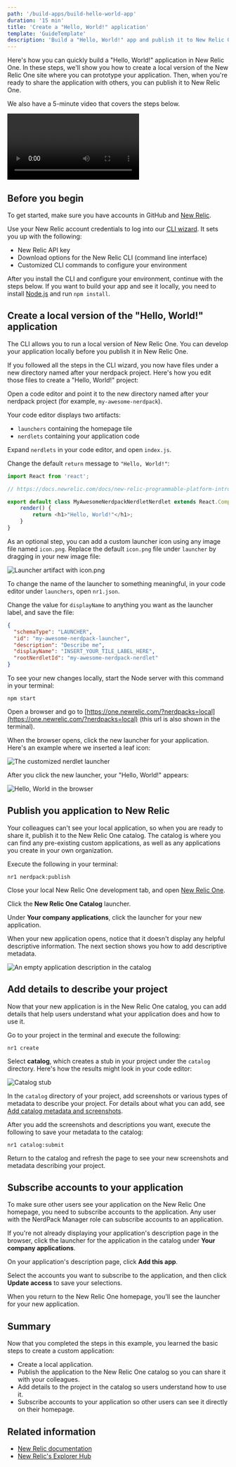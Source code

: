 ```yaml
---
path: '/build-apps/build-hello-world-app'
duration: '15 min'
title: 'Create a "Hello, World!" application'
template: 'GuideTemplate'
description: 'Build a "Hello, World!" app and publish it to New Relic One'
---
```

<Intro>

Here's how you can quickly build a "Hello, World!" application in New Relic One. In these steps, we'll show you how to create a local version of the New Relic One site where you can prototype your application. Then, when you're ready to share the application with others, you can publish it to New Relic One.

We also have a 5-minute video that covers the steps below.

<Video id="ZagZfNQYJEU" type="youtube"/>


</Intro>

## Before you begin

To get started, make sure you have accounts in GitHub and [New Relic](https://newrelic.com/signup/).

Use your New Relic account credentials to log into our [CLI wizard](https://one.newrelic.com/launcher/developer-center.launcher?pane=eyJuZXJkbGV0SWQiOiJkZXZlbG9wZXItY2VudGVyLmRldmVsb3Blci1jZW50ZXIifQ==). It sets you up with the following:

* New Relic API key
* Download options for the New Relic CLI (command line interface)
* Customized CLI commands to configure your environment

After you install the CLI and configure your environment, continue with the steps below. If you want to build your app and see it locally, you need to install [Node.js](https://nodejs.org/en/download/) and run `npm install`.

## Create a local version of the "Hello, World!" application

The CLI allows you to run a local version of New Relic One. You can develop your application locally before you publish it in New Relic One. 

If you followed all the steps in the CLI wizard, you now have files under a new directory named after your nerdpack project. Here's how you edit those files to create a "Hello, World!" project:

<Steps>

  <Step>

  Open a code editor and point it to the new directory named after your nerdpack project (for example, `my-awesome-nerdpack`).

  Your code editor displays two artifacts:
  - `launchers` containing the homepage tile 
  - `nerdlets` containing your application code
 
  

  </Step>

  <Step>

  Expand `nerdlets` in your code editor, and open `index.js`.

  </Step>

  <Step>

  Change the default `return` message to `"Hello, World!"`:

  ```js
  import React from 'react';
  
  // https://docs.newrelic.com/docs/new-relic-programmable-platform-introduction

  export default class MyAwesomeNerdpackNerdletNerdlet extends React.Component {
      render() {
          return <h1>"Hello, World!"</h1>;
      }
  }
  ```

  </Step>

  <Step>

  As an optional step, you can add a custom launcher icon using any image file named `icon.png`. Replace the default `icon.png` file under `launcher` by dragging in your new image file:

  ![Launcher artifact with icon.png](../../images/create-hello-world/custom-tile.png)

  </Step>

  <Step>

  To change the name of the launcher to something meaningful, in your code editor under `launchers`, open `nr1.json`.

  </Step>  
    
  <Step>

  Change the value for `displayName` to anything you want as the launcher label, and save the file:  

  ```json
  {
    "schemaType": "LAUNCHER",
    "id": "my-awesome-nerdpack-launcher",
    "description": "Describe me",
    "displayName": "INSERT_YOUR_TILE_LABEL_HERE",
    "rootNerdletId": "my-awesome-nerdpack-nerdlet"
}
```

  </Step>

  <Step>

  To see your new changes locally, start the Node server with this command in your terminal:

  ```
  npm start
  ```
  </Step>

  <Step>

  Open a browser and go to [https://one.newrelic.com/?nerdpacks=local](https://one.newrelic.com/?nerdpacks=local) (this url is also shown in the terminal).

  </Step>

  <Step>

  When the browser opens, click the new launcher for your application. Here's an example where we inserted a leaf icon:

  ![The customized nerdlet launcher](../../images/create-hello-world/hello-world-launcher.png)

  
  After you click the new launcher, your "Hello, World!" appears:

  ![Hello, World in the browser](../../images/create-hello-world/hello-world-output-local.png)

  </Step>

  </Steps>

  

## Publish you application to New Relic

Your colleagues can't see your local application, so when you are ready to share it, publish it to the New Relic One catalog. The catalog is where you can find any pre-existing custom applications, as well as any applications you create in your own organization. 

<Steps>

  <Step>

  Execute the following in your terminal:

  ```
  nr1 nerdpack:publish
  ```
  </Step>
  
  <Step>

  Close your local New Relic One development tab, and open [New Relic One](https://one.newrelic.com).
  
  </Step>

  <Step>

  Click the **New Relic One Catalog** launcher.

  </Step>

  <Step>

  Under **Your company applications**, click the launcher for your new application.

  </Step>

</Steps>

  When your new application opens, notice that it doesn't display any helpful descriptive information. The next section shows you how to add descriptive metadata.

  ![An empty application description in the catalog](../../images/create-hello-world/catalog-description-empty.png)

## Add details to describe your project

Now that your new application is in the New Relic One catalog, you can add details that help users understand what your application does and how to use it.

<Steps>

  <Step>

  Go to your project in the terminal and execute the following:  

  ```
  nr1 create
  ```

  </Step>

  <Step>

  Select **catalog**, which creates a stub in your project under the `catalog` directory. Here's how the results might look in your code editor:

  ![Catalog stub](../../images/create-hello-world/new-catalog-stub.png)

  </Step>

  <Step>

  In the `catalog` directory of your project, add screenshots or various types of metadata to describe your project. For details about what you can add, see [Add catalog metadata and screenshots](https://docs.newrelic.com/docs/new-relic-one/use-new-relic-one/build-new-relic-one/discover-manage-applications-new-relic-one-catalog#clamshell-2).

  </Step>

  <Step>

  After you add the screenshots and descriptions you want, execute the following to save your metadata to the catalog:

  ```
  nr1 catalog:submit
  ```

  </Step>

  <Step>

  Return to the catalog and refresh the page to see your new screenshots and metadata describing your project.

  </Step>

</Steps>


## Subscribe accounts to your application

To make sure other users see your application on the New Relic One homepage, you need to subscribe accounts to the application. Any user with the NerdPack Manager role can subscribe accounts to an application.

<Steps>
  
  <Step>

  If you're not already displaying your application's description page in the browser, click the launcher for the application in the catalog under **Your company applications**.

  </Step>

  <Step>

  On your application's description page, click **Add this app**.

  </Step>

  <Step>

  Select the accounts you want to subscribe to the application, and then click **Update access** to save your selections.

  </Step>

</Steps>

When you return to the New Relic One homepage, you'll see the launcher for your new application.

## Summary

Now that you completed the steps in this example, you learned the basic steps to create a custom application: 

* Create a local application.
* Publish the application to the New Relic One catalog so you can share it with your colleagues.
* Add details to the project in the catalog so users understand how to use it.
* Subscribe accounts to your application so other users can see it directly on their homepage.

## Related information

- [New Relic documentation](https://docs.newrelic.com/docs/new-relic-one/use-new-relic-one/build-new-relic-one/new-relic-one-build-your-own-custom-new-relic-one-application)
- [New Relic's Explorer Hub](https://discuss.newrelic.com/)
